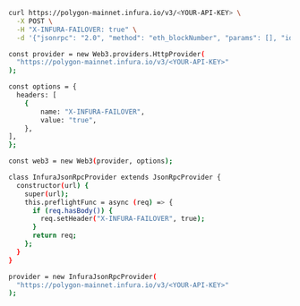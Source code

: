 
<Tabs>
  <TabItem value="curl">

```bash
curl https://polygon-mainnet.infura.io/v3/<YOUR-API-KEY> \
  -X POST \
  -H "X-INFURA-FAILOVER: true" \
  -d '{"jsonrpc": "2.0", "method": "eth_blockNumber", "params": [], "id": 1}'
```

  </TabItem>
  <TabItem value="Web3.js">

```bash
const provider = new Web3.providers.HttpProvider(
  "https://polygon-mainnet.infura.io/v3/<YOUR-API-KEY>"
);

const options = {
  headers: [
    {
        name: "X-INFURA-FAILOVER",
        value: "true",
    },
],
};

const web3 = new Web3(provider, options);
```

  </TabItem>
  <TabItem value="Ethers.js">

```bash
class InfuraJsonRpcProvider extends JsonRpcProvider {
  constructor(url) {
    super(url);
    this.preflightFunc = async (req) => {
      if (req.hasBody()) {
        req.setHeader("X-INFURA-FAILOVER", true);
      }
      return req;
    };
  }
}

provider = new InfuraJsonRpcProvider(
  "https://polygon-mainnet.infura.io/v3/<YOUR-API-KEY>"
);
```

  </TabItem>  
</Tabs>
